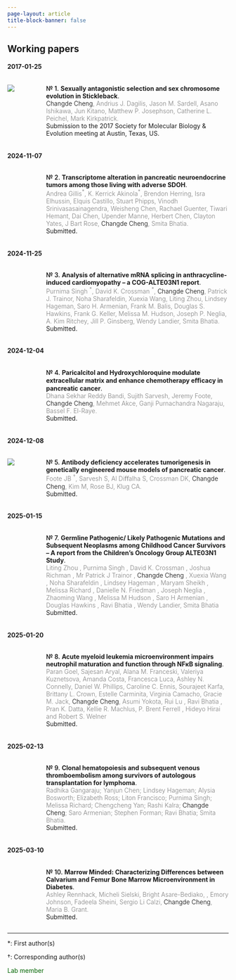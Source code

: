 ```yaml
---
page-layout: article
title-block-banner: false
---
```




## Working papers


#### 2017-01-25 {#sec-w1}



:::: {.columns}

::: {.column width="8%"}
![](preprints/2017_SMBE/featured.png)
:::

::: {.column width="2%"}
:::

::: {.column width="90%"}
[№ 1.]{style="font-size: 100%; font-weight:500; color:black;"} **Sexually antagonistic selection and sex chromosome evolution in Stickleback**. \
[Changde Cheng]{style="font-weight: 300; color:black;"}[,  Andrius J. Dagilis, Jason M. Sardell, Asano Ishikawa, Jun Kitano,  Matthew P. Josephson, Catherine L. Peichel, Mark Kirkpatrick.]{style="font-weight: 300; color:gray;"}\
Submission to the 2017 Society for Molecular Biology & Evolution meeting at Austin, Texas, US.
:::

::::


#### 2024-11-07 {#sec-w3}




:::: {.columns}

::: {.column width="8%"}
<!-- ![](preprints/2024_gmm/featured.png) -->
:::

::: {.column width="2%"}
:::

::: {.column width="90%"}
[№ 2.]{style="font-size: 100%; font-weight:500; color:black;"} **Transcriptome alteration in pancreatic neuroendocrine tumors among those living with adverse SDOH**. \
[Andrea Gillis$^{\ast}$, K. Kerrick Akinola$^{\ast}$, Brendon Herring, Isra Elhussin, Elquis Castillo, Stuart Phipps, Vinodh Srinivasasainagendra, Weisheng Chen, Rachael Guenter, Tiwari Hemant, Dai Chen, Upender Manne, Herbert Chen, Clayton Yates, J Bart Rose, [Changde Cheng]{style="color:black;"}, Smita Bhatia.]{style="font-weight: 300;color:gray;"}\
Submitted.
:::

::::

#### 2024-11-25 {#sec-w4}


:::: {.columns}

::: {.column width="8%"}
<!-- ![](preprints/2024_gmm/featured.png) -->
:::

::: {.column width="2%"}
:::

::: {.column width="90%"}
[№ 3.]{style="font-size: 100%; font-weight:500; color:black;"} **Analysis of alternative mRNA splicing in anthracycline-induced cardiomyopathy – a COG-ALTE03N1 report**. \
[Purnima Singh $^{\ast}$, David K. Crossman $^{\ast}$, [Changde Cheng]{style="color:black;"}, Patrick J. Trainor, Noha Sharafeldin, Xuexia Wang, Liting Zhou, Lindsey Hageman, Saro H. Armenian, Frank M. Balis, Douglas S. Hawkins, Frank G. Keller, Melissa M. Hudson, Joseph P. Neglia, A. Kim Ritchey, Jill P. Ginsberg, Wendy Landier, Smita Bhatia.]{style="font-weight: 300;color:gray;"}\
Submitted.
:::

::::


#### 2024-12-04 {#sec-w5}


:::: {.columns}

::: {.column width="8%"}
<!-- ![](preprints/2024_gmm/featured.png) -->
:::

::: {.column width="2%"}
:::

::: {.column width="90%"}
[№ 4.]{style="font-size: 100%; font-weight:500; color:black;"} **Paricalcitol and Hydroxychloroquine modulate extracellular matrix and enhance chemotherapy eﬃcacy in pancreatic cancer**. \
[Dhana Sekhar Reddy Bandi, Sujith Sarvesh, Jeremy Foote, [Changde Cheng]{style="color:black;"}, Mehmet Akce, Ganji
Purnachandra Nagaraju, Bassel F. El-Raye.]{style="font-weight: 300;color:gray;"}\
Submitted.
:::

::::



#### 2024-12-08 {#sec-w6}


:::: {.columns}

::: {.column width="8%"}
![](preprints/2024_gmm/featured.png)
:::

::: {.column width="2%"}
:::

::: {.column width="90%"}
[№ 5.]{style="font-size: 100%; font-weight:500; color:black;"} **Antibody deficiency accelerates tumorigenesis in genetically engineered mouse models of pancreatic cancer**. \
[Foote JB $^{\dagger}$, Sarvesh S, Al Diﬀalha S, Crossman DK, [Changde Cheng]{style="color:black;"}, Kim M, Rose BJ, Klug CA.]{style="font-weight: 300;color:gray;"}\
Submitted.
:::

::::


#### 2025-01-15 {#sec-w8}


:::: {.columns}

::: {.column width="8%"}

:::

::: {.column width="2%"}
:::

::: {.column width="90%"}
[№ 7.]{style="font-size: 100%; font-weight:500; color:black;"} **Germline Pathogenic/ Likely Pathogenic Mutations and Subsequent Neoplasms among Childhood Cancer Survivors – A report from the Children’s Oncology Group ALTE03N1 Study**. \
[Liting Zhou , Purnima Singh , David K. Crossman , Joshua Richman , Mr Patrick J Trainor , [Changde Cheng]{style="color:black;"} , Xuexia Wang , Noha Sharafeldin , Lindsey Hageman , Maryam Sheikh , Melissa Richard , Danielle N. Friedman , Joseph Neglia , Zhaoming Wang , Melissa M Hudson , Saro H Armenian , Douglas Hawkins , Ravi Bhatia , Wendy Landier, Smita Bhatia]{style="font-weight: 300;color:gray;"}\
Submitted.
:::

::::



#### 2025-01-20 {#sec-w9}


:::: {.columns}

::: {.column width="8%"}

:::

::: {.column width="2%"}
:::

::: {.column width="90%"}
[№ 8.]{style="font-size: 100%; font-weight:500; color:black;"} **Acute myeloid leukemia microenvironment impairs neutrophil maturation and function through NFκB signaling**. \
[Paran Goel, Sajesan Aryal, Alana M. Franceski, Valeriya Kuznetsova, Amanda Costa, Francesca Luca, Ashley N. Connelly, Daniel W. Phillips, Caroline C. Ennis, Sourajeet Karfa, Brittany L. Crown, Estelle Carminita, Virginia Camacho, Gracie M. Jack, [Changde Cheng]{style="color:black;"}, Asumi Yokota, Rui Lu , Ravi Bhatia , Pran K. Datta, Kellie R. Machlus, P. Brent Ferrell , Hideyo Hirai and Robert S. Welner]{style="font-weight: 300;color:gray;"}\
Submitted.
:::

::::


#### 2025-02-13 {#sec-w10}


:::: {.columns}

::: {.column width="8%"}

:::

::: {.column width="2%"}
:::

::: {.column width="90%"}
[№ 9.]{style="font-size: 100%; font-weight:500; color:black;"} **Clonal hematopoiesis and subsequent venous thromboembolism among survivors of autologous transplantation for lymphoma**. \
[Radhika Gangaraju; Yanjun Chen; Lindsey Hageman; Alysia Bosworth; Elizabeth Ross; Liton Francisco; Purnima Singh; Melissa Richard; Chengcheng Yan; Rashi Kalra; [Changde Cheng]{style="color:black;"}; Saro Armenian; Stephen Forman; Ravi Bhatia; Smita Bhatia.]{style="font-weight: 300;color:gray;"}\
Submitted.
:::

::::


#### 2025-03-10 {#sec-w11}


:::: {.columns}

::: {.column width="8%"}

:::

::: {.column width="2%"}
:::

::: {.column width="90%"}
[№ 10.]{style="font-size: 100%; font-weight:500; color:black;"} **Marrow Minded: Characterizing Differences between Calvarium and Femur Bone Marrow Microenvironment in Diabetes**. \
[Ashley Rennhack, Micheli Sielski, Bright Asare-Bediako, , Emory Johnson, Fadeela Sheini, Sergio Li Calzi, [Changde Cheng]{style="color:black;"}, Maria B. Grant.]{style="font-weight: 300;color:gray;"}\
Submitted.
:::

::::


---

${\ast}$: 
First author(s)

${\dagger}$: 
Corresponding author(s)

[Lab member]{style="color:darkgreen;"}

